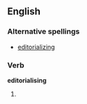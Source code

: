 ==English==
===Alternative spellings===
*{{qualifier|US}} [[editorializing]]
===Verb===
'''editorialising'''
#{{Commonwealth}} {{present participle of|editorialise}}